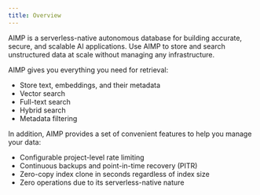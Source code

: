 ```yaml
---
title: Overview
---
```


AIMP is a serverless-native autonomous database for building accurate, secure, and scalable AI applications.
Use AIMP to store and search unstructured data at scale without managing any infrastructure.

AIMP gives you everything you need for retrieval:

* Store text, embeddings, and their metadata
* Vector search
* Full-text search
* Hybrid search
* Metadata filtering

In addition, AIMP provides a set of convenient features to help you manage your data:

* Configurable project-level rate limiting
* Continuous backups and point-in-time recovery (PITR)
* Zero-copy index clone in seconds regardless of index size
* Zero operations due to its serverless-native nature